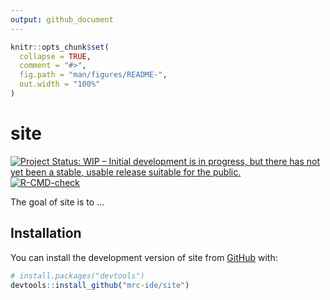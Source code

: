 ```yaml
---
output: github_document
---
```


<!-- README.md is generated from README.Rmd. Please edit that file -->

```r
knitr::opts_chunk$set(
  collapse = TRUE,
  comment = "#>",
  fig.path = "man/figures/README-",
  out.width = "100%"
)
```

# site

<!-- badges: start -->
[![Project Status: WIP – Initial development is in progress, but there has not yet been a stable, usable release suitable for the public.](https://www.repostatus.org/badges/latest/wip.svg)](https://www.repostatus.org/#wip)
[![R-CMD-check](https://github.com/mrc-ide/site/workflows/R-CMD-check/badge.svg)](https://github.com/mrc-ide/site/actions)
<!-- badges: end -->

The goal of site is to ...

## Installation

You can install the development version of site from [GitHub](https://github.com/) with:

``` r
# install.packages("devtools")
devtools::install_github("mrc-ide/site")
```

